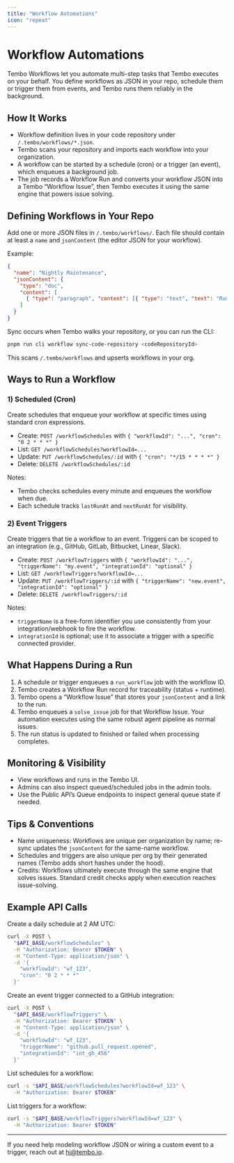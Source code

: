 ```yaml
---
title: "Workflow Automations"
icon: "repeat"
---
```


# Workflow Automations

Tembo Workflows let you automate multi-step tasks that Tembo executes on your behalf. You define workflows as JSON in your repo, schedule them or trigger them from events, and Tembo runs them reliably in the background.

## How It Works

- Workflow definition lives in your code repository under `/.tembo/workflows/*.json`.
- Tembo scans your repository and imports each workflow into your organization.
- A workflow can be started by a schedule (cron) or a trigger (an event), which enqueues a background job.
- The job records a Workflow Run and converts your workflow JSON into a Tembo “Workflow Issue”, then Tembo executes it using the same engine that powers issue solving.

## Defining Workflows in Your Repo

Add one or more JSON files in `/.tembo/workflows/`. Each file should contain at least a `name` and `jsonContent` (the editor JSON for your workflow).

Example:

```json
{
  "name": "Nightly Maintenance",
  "jsonContent": {
    "type": "doc",
    "content": [
      { "type": "paragraph", "content": [{ "type": "text", "text": "Run nightly tasks" }] }
    ]
  }
}
```

Sync occurs when Tembo walks your repository, or you can run the CLI:

```bash
pnpm run cli workflow sync-code-repository <codeRepositoryId>
```

This scans `/.tembo/workflows` and upserts workflows in your org.

## Ways to Run a Workflow

### 1) Scheduled (Cron)
Create schedules that enqueue your workflow at specific times using standard cron expressions.

- Create: `POST /workflowSchedules` with `{ "workflowId": "...", "cron": "0 2 * * *" }`
- List: `GET /workflowSchedules?workflowId=...`
- Update: `PUT /workflowSchedules/:id` with `{ "cron": "*/15 * * * *" }`
- Delete: `DELETE /workflowSchedules/:id`

Notes:
- Tembo checks schedules every minute and enqueues the workflow when due.
- Each schedule tracks `lastRunAt` and `nextRunAt` for visibility.

### 2) Event Triggers
Create triggers that tie a workflow to an event. Triggers can be scoped to an integration (e.g., GitHub, GitLab, Bitbucket, Linear, Slack).

- Create: `POST /workflowTriggers` with `{ "workflowId": "...", "triggerName": "my.event", "integrationId": "optional" }`
- List: `GET /workflowTriggers?workflowId=...`
- Update: `PUT /workflowTriggers/:id` with `{ "triggerName": "new.event", "integrationId": "optional" }`
- Delete: `DELETE /workflowTriggers/:id`

Notes:
- `triggerName` is a free-form identifier you use consistently from your integration/webhook to fire the workflow.
- `integrationId` is optional; use it to associate a trigger with a specific connected provider.

## What Happens During a Run

1. A schedule or trigger enqueues a `run_workflow` job with the workflow ID.
2. Tembo creates a Workflow Run record for traceability (status + runtime).
3. Tembo opens a “Workflow Issue” that stores your `jsonContent` and a link to the run.
4. Tembo enqueues a `solve_issue` job for that Workflow Issue. Your automation executes using the same robust agent pipeline as normal issues.
5. The run status is updated to finished or failed when processing completes.

## Monitoring & Visibility

- View workflows and runs in the Tembo UI.
- Admins can also inspect queued/scheduled jobs in the admin tools.
- Use the Public API’s Queue endpoints to inspect general queue state if needed.

## Tips & Conventions

- Name uniqueness: Workflows are unique per organization by name; re-sync updates the `jsonContent` for the same-name workflow.
- Schedules and triggers are also unique per org by their generated names (Tembo adds short hashes under the hood).
- Credits: Workflows ultimately execute through the same engine that solves issues. Standard credit checks apply when execution reaches issue-solving.

## Example API Calls

Create a daily schedule at 2 AM UTC:

```bash
curl -X POST \
  "$API_BASE/workflowSchedules" \
  -H "Authorization: Bearer $TOKEN" \
  -H "Content-Type: application/json" \
  -d '{
    "workflowId": "wf_123",
    "cron": "0 2 * * *"
  }'
```

Create an event trigger connected to a GitHub integration:

```bash
curl -X POST \
  "$API_BASE/workflowTriggers" \
  -H "Authorization: Bearer $TOKEN" \
  -H "Content-Type: application/json" \
  -d '{
    "workflowId": "wf_123",
    "triggerName": "github.pull_request.opened",
    "integrationId": "int_gh_456"
  }'
```

List schedules for a workflow:

```bash
curl -s "$API_BASE/workflowSchedules?workflowId=wf_123" \
  -H "Authorization: Bearer $TOKEN"
```

List triggers for a workflow:

```bash
curl -s "$API_BASE/workflowTriggers?workflowId=wf_123" \
  -H "Authorization: Bearer $TOKEN"
```

---

If you need help modeling workflow JSON or wiring a custom event to a trigger, reach out at hi@tembo.io.
